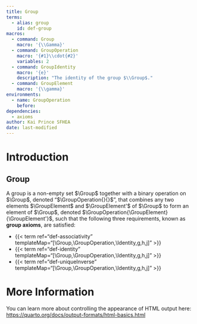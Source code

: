 ```yaml
---
title: Group
terms:
  - alias: group
    id: def-group
macros:
  - command: Group
    macro: '{\\Gamma}'
  - command: GroupOperation
    macro: '{#1}\\cdot{#2}'
    variables: 2
  - command: GroupIdentity
    macro: '{e}'
    description: "The identity of the group $\\Group$."
  - command: GroupElement
    macro: '{\\gamma}'
environments:
  - name: GroupOperation
    before: 
dependencies:
  - axioms
author: Kai Prince SFHEA
date: last-modified
---
```


# Introduction
::: {#def-group}
## Group
A group is a non-empty set $\Group$ together with a binary operation on $\Group$, denoted "$\GroupOperation{}{}$", that combines any two elements $\GroupElement$ and $\GroupElement'$ of $\Group$ to form an element of $\Group$, denoted $\GroupOperation{\GroupElement}{\GroupElement'}$, such that the following three requirements, known as **group axioms**, are satisfied:

* {{< term ref="def-associativity" templateMap="[\\Group,\\GroupOperation,\\Identity,g,h,j]" >}}
* {{< term ref="def-identity" templateMap="[\\Group,\\GroupOperation,\\Identity,g,h,j]" >}}
* {{< term ref="def-uniqueInverse" templateMap="[\\Group,\\GroupOperation,\\Identity,g,h,j]" >}}
:::

# More Information

You can learn more about controlling the appearance of HTML output here: <https://quarto.org/docs/output-formats/html-basics.html>

